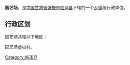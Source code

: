 {{Unreferenced|time=2022-02-20T17:09:26+00:00}}
{{中国乡级行政区
| 行政区全称 = 园艺场
| 景观照片文件名 =
| 景观照片描述 =
| 汉语拼音 =
| 通用拼音 =
| 注音符號 =
| 其它标音类型1 =
| 其它标音1 =
| 其它标音类型2 =
| 其它标音2 =
| 其它语言类型1 =
| 其它语言地名1 =
| 其它语言类型2 =
| 其它语言地名2 =
| 上级行政区 = [[甘肃省|甘肃省]][[张掖市|张掖市]][[临泽县|临泽县]]
| 行政区类别 = [[乡镇|乡镇]]级行政单位
| 行政区划代码 =
| 地理坐标 =
| 总面积 =
| 户籍人口 =
| 户籍人口年份 =
| 常住人口 =
| 常住人口年份 =
| 人口密度 =
| 行政区划 =
| 官方网站 =
| 政府驻地 =
| 邮政编码 =
| 毗邻行政区 =
| 位置图文件名 =
| 位置图描述 =
}}
'''园艺场'''，是[[中华人民共和国|中国]][[甘肃省|甘肃省]][[张掖市|张掖市]][[临泽县|临泽县]]下辖的一个[[乡镇|乡镇]]级行政单位。

== 行政区划 ==
园艺场共辖以下地区：

园艺场虚拟村。

{{甘肃小作品}}
{{临泽县行政区划}}

[[Category:临泽县|Category:临泽县]]